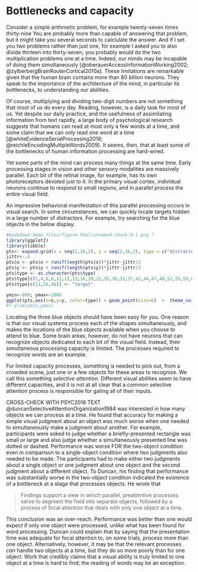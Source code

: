 # Bottlenecks and capacity {#bottlenecks}

Consider a simple arithmetic problem, for example twenty-seven times thirty-nine You are probably more than capable of answering that problem, but it might take you several seconds to calclulate the answer. And if i set you two problems rather than just one, for example I asked you to also divide thirteen into thirty-seven, you probably would do the two multiplication problems one at a time. Indeed, our minds may be incapable of doing them simultaneously [@oberauerAccessInformationWorking2002; @zylberbergBrainRouterCortical2010a]. These limitations are remarkable given that the human brain contains more than 80 billion neurons. They speak to the importance of the architecture of the mind, in particular its bottlenecks, to understanding our abilities.

Of course, multiplying and dividing two-digit numbers are not something that most of us do every day. Reading, however, is a daily task for most of us. Yet despite our daily practice, and the usefulness of assimilating information from text rapidly, a large body of psychological research suggests that humans can read at most only a few words at a time, and some claim that we can only read one word at a time [@whiteEvidenceSerialProcessing2018; @reichleEncodingMultipleWords2009]. It seems, then, that at least some of the bottlenecks of human information processing are hard-wired.

Yet some parts of the mind can process many things at the same time. Early processing stages in vision and other sensory modalities are massively parallel. Each bit of the retinal image, for example, has its own photoreceptors devoted just to it. In the primary visual cortex, individual neurons continue to respond to small regions, and in parallel process the entire visual field. 

An impressive behavioral manifestation of this parallel processing occurs in visual search. In some circumstances, we can quickly locate targets hidden in a large number of distractors. For example, try searching for the blue objects in the below display.

```r
#bookdown-demo_files/figure-html/unnamed-chunk-9-1.png ?
library(ggplot2)
library(tibble)
pts<- expand.grid(x = seq(2,16,2), y = seq(2,16,2), type = c("distractor"))
jittr<-.4
pts$x <- pts$x + runif(length(pts$x))*jittr-jittr/2
pts$y <- pts$y + runif(length(pts$y))*jittr-jittr/2
pts$type <- as.character(pts$type)
pts$type[c(1,4,6,8,11,12,13,16,20,25,26,30,33,37,41,44,47,48,52,55,59,60)] <- "distractor2"
pts$type[c(13,26,46)] <- "target"

ymin<-600; ymax<-2000
ggplot(pts,aes(x=x,y=y, color=type)) + geom_point(size=6)  +  theme_void() + theme(legend.position = "none")
#+ ylim(ymin,ymax)
```

Locating the three blue objects should have been easy for you. One reason is that our visual systems process each of the shapes simultaneously, and makes the locations of the blue objects available when you choose to attend to blue. Some brain areas, however, do not have neurons that can recognize objects dedicated to each bit of the visual field. Instead, their simultaneous processing capacity is limited. The processes required to recognize words are an example.

For limited capacity processes, something is needed to pick out, from a crowded scene, just one or a few objects for these areas to recognize. We call this something *selective attention*. Different visual abilities seem to have different capacities, and it is not at all clear that a common selective attention process is responsible for gating all of their inputs.

CROSS-CHECK WITH PSYC2016 TEXT
@duncanSelectiveAttentionOrganization1984 was interested in how many objects we can process at a time. He found that accuracy for making a simple visual judgment about an object was much worse when one needed to simultaneously make a judgment about another. For example, participants were asked to judge whether a briefly-presented rectangle was small or large and also judge whether a simultaneously presented line was dotted or dashed. Performance was worse FOR the two-object condition even in comparison to a single-object condition where two judgments also needed to be made. The participants had to make either two judgments about a single object or one judgment about one object and the second judgment about a different object. To Duncan, his finding that performance was substantially worse in the two-object condition indicated the existence of a bottleneck at a stage that processes objects. He wrote that 

> Findings support a view in which parallel, preattentive processes serve to segment the field into separate objects, followed by a process of focal attention that deals with only one object at a time.

This conclusion was an over-reach. Performance was better than one would expect if only one object were processed, unlike what has been found for word processing. Duncan could explain that by saying that the presentation time was adequate for focal attention to, on *some* trials, process more than one object. Alternatively, however, it may be that the relevant processes *can* handle two objects at a time, but they do so more poorly than for one object. Work that credibly claims that a visual ability is truly limited to one object at a time is hard to find; the reading of words may be an exception.



